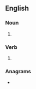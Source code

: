 {{also|Natters|nätters}}
==English==

===Noun===
{{head|en|noun plural form}}

# {{plural of|natter|lang=en}}

===Verb===
{{head|en|verb form}}

# {{en-third-person singular of|natter}}

===Anagrams===
* {{anagrams|en|a=aenrstt|Arnetts|rattens|tartens|treants}}